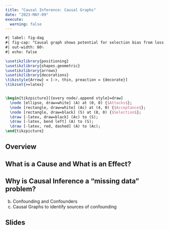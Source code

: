 ```yaml
---
title: "Causal Inference: Causal Graphs"
date: "2023-MAY-09"
execute:
  warning: false
---
```

  
<!-- 
```r
if (!requireNamespace("igraph", quietly = TRUE)) {
  install.packages("igraph")
}

library(igraph)

graph <- graph_from_literal(R -+ W, 
                            R -+ SS, 
                            SS -+ W)
plot(graph)
``` -->


```latex
#| label: fig-dag
#| fig-cap: "Causal graph shows potential for selection bias from loss to follow up or non-response. To address this, we multiply impute missing values conditional on the assumption that missing values are random conditional on the imputation model (MAR)."
#| out-width: 80%
#| echo: false

\usetikzlibrary{positioning}
\usetikzlibrary{shapes.geometric}
\usetikzlibrary{arrows}
\usetikzlibrary{decorations}
\tikzstyle{Arrow} = [->, thin, preaction = {decorate}]
\tikzset{>=latex}


\begin{tikzpicture}[{every node/.append style}=draw]
  \node [ellipse, draw=white] (A) at (0, 0) {$Attacks$};
  \node [rectangle, draw=white] (Ac) at (4, 0) {$Acceptance$};
  \node [rectangle, draw=black] (S) at (8, 0) {$Selection$};
  \draw [-latex, draw=black] (Ac) to (S);
  \draw [-latex, bend left] (A) to (S);
  \draw [-latex, red, dashed] (A) to (Ac);
\end{tikzpicture}
```



## Overview
  
## What is a Cause and What is an Effect? 




## Why is Causal Inference a “missing data” problem?



b. Confounding and Confounders
c. Causal Graphs to identify sources of confounding  
  
  
  
## Slides
